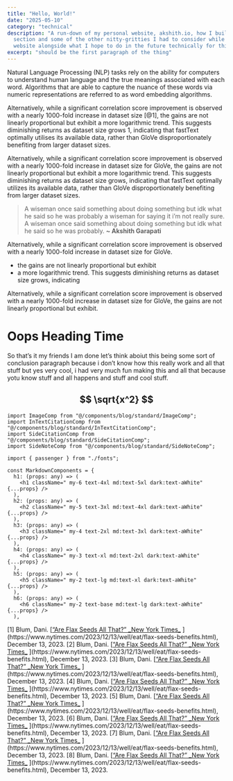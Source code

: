 ```yaml
---
title: "Hello, World!"
date: "2025-05-10"
category: "technical"
description: "A run-down of my personal website, akshith.io, how I built this writing
  section and some of the other nitty-gritties I had to consider while building this
  website alongside what I hope to do in the future technically for this website"
excerpt: "should be the first paragraph of the thing"
---
```


Natural Language Processing (NLP) tasks rely on the ability for computers to understand
human language and the true meanings associated with each word. Algorithms that are able
to capture the nuance of these words via numeric representations are referred to as word
embedding algorithms.

<ImageComp
  src="/blog/image.png"
  width={768}
  height={362.5}
  alt="test image"
  creds="https://www.wikipedia.org/"
  description="A diagram describing vectors and stuff"
  num={1}
/>

<SideNoteComp
  num={1}
  description="This is technically true but there is an issue with something else because of some other issue so we just unfortunately have to deal with that. sort of? i don’t really know? "
/>

Alternatively, while a significant correlation score improvement is observed with a nearly
1000-fold increase in dataset size <SideCitationComp>[@1]</SideCitationComp>, the gains are not linearly proportional but exhibit
a more logarithmic trend. This suggests diminishing returns as dataset size grows <CitationSuperscriptComp>1</CitationSuperscriptComp>, indicating
that fastText optimally utilises its available data, rather than GloVe disproportionately
benefiting from larger dataset sizes.

<InTextCitationComp
  type="paper"
  link="https://arxiv.org/abs/1706.03762"
  name="Attention is all you need"
  authors="Ashish Vaswani, Noam Shazeer, Niki Parmar, Jakob Uszkoreit, Llion Jones, Aidan N. Gomez, Lukasz Kaiser, Illia Polosukhin"
/>

Alternatively, while a significant correlation score improvement is observed with a nearly
1000-fold increase in dataset size for GloVe, the gains are not linearly proportional but exhibit
a more logarithmic trend. This suggests diminishing returns as dataset size grows, indicating
that fastText optimally utilizes its available data, rather than GloVe disproportionately
benefiting from larger dataset sizes.

> A wiseman once said something about doing something but idk what he said so he was probably a wiseman for saying it i’m not really sure. A wiseman once said something about doing something but idk what he said so he was probably. **~ Akshith Garapati**

Alternatively, while a significant correlation score improvement is observed with a nearly
1000-fold increase in dataset size for GloVe.

- the gains are not linearly proportional but exhibit
- a more logarithmic trend. This suggests diminishing returns as dataset size grows, indicating

Alternatively, while a significant correlation score improvement is observed with a nearly 1000-fold increase in dataset size for GloVe, the gains are not linearly proportional but exhibit.

# Oops Heading Time

So that’s it my friends I am done let’s think aboiut this being some sort of conclusion paragraph because i don’t know how this really work and all that stuff but yes very cool, i had very much fun making this and all that because yotu know stuff and all happens and stuff and cool stuff.

## $$ \sqrt{x^2} $$

```tsx
import ImageComp from "@/components/blog/standard/ImageComp";
import InTextCitationComp from "@/components/blog/standard/InTextCitationComp";
import SideCitationComp from "@/components/blog/standard/SideCitationComp";
import SideNoteComp from "@/components/blog/standard/SideNoteComp";

import { passenger } from "./fonts";

const MarkdownComponents = {
  h1: (props: any) => (
    <h1 className=" my-6 text-4xl md:text-5xl dark:text-aWhite" {...props} />
  ),
  h2: (props: any) => (
    <h2 className=" my-5 text-3xl md:text-4xl dark:text-aWhite" {...props} />
  ),
  h3: (props: any) => (
    <h3 className=" my-4 text-2xl md:text-3xl dark:text-aWhite" {...props} />
  ),
  h4: (props: any) => (
    <h4 className=" my-3 text-xl md:text-2xl dark:text-aWhite" {...props} />
  ),
  h5: (props: any) => (
    <h5 className=" my-2 text-lg md:text-xl dark:text-aWhite" {...props} />
  ),
  h6: (props: any) => (
    <h6 className=" my-2 text-base md:text-lg dark:text-aWhite" {...props} />
  ),
```

<BibliographyHolderComp>
  <BibliographyItemComp id="1">
    [1] Blum, Dani. [<u>“Are Flax Seeds All That?” _New York Times_</u>
    ](https://www.nytimes.com/2023/12/13/well/eat/flax-seeds-benefits.html),
    December 13, 2023.
  </BibliographyItemComp>
  <BibliographyItemComp id="2">
    [2] Blum, Dani. [<u>“Are Flax Seeds All That?” _New York Times_</u>
    ](https://www.nytimes.com/2023/12/13/well/eat/flax-seeds-benefits.html),
    December 13, 2023.
  </BibliographyItemComp>
  <BibliographyItemComp id="3">
    [3] Blum, Dani. [<u>“Are Flax Seeds All That?” _New York Times_</u>
    ](https://www.nytimes.com/2023/12/13/well/eat/flax-seeds-benefits.html),
    December 13, 2023.
  </BibliographyItemComp>
  <BibliographyItemComp id="4">
    [4] Blum, Dani. [<u>“Are Flax Seeds All That?” _New York Times_</u>
    ](https://www.nytimes.com/2023/12/13/well/eat/flax-seeds-benefits.html),
    December 13, 2023.
  </BibliographyItemComp>
  <BibliographyItemComp id="5">
    [5] Blum, Dani. [<u>“Are Flax Seeds All That?” _New York Times_</u>
    ](https://www.nytimes.com/2023/12/13/well/eat/flax-seeds-benefits.html),
    December 13, 2023.
  </BibliographyItemComp>
  <BibliographyItemComp id="6">
    [6] Blum, Dani. [<u>“Are Flax Seeds All That?” _New York Times_</u>
    ](https://www.nytimes.com/2023/12/13/well/eat/flax-seeds-benefits.html),
    December 13, 2023.
  </BibliographyItemComp>
  <BibliographyItemComp id="7">
    [7] Blum, Dani. [<u>“Are Flax Seeds All That?” _New York Times_</u>
    ](https://www.nytimes.com/2023/12/13/well/eat/flax-seeds-benefits.html),
    December 13, 2023.
  </BibliographyItemComp>
  <BibliographyItemComp id="8">
    [8] Blum, Dani. [<u>“Are Flax Seeds All That?” _New York Times_</u>
    ](https://www.nytimes.com/2023/12/13/well/eat/flax-seeds-benefits.html),
    December 13, 2023.
  </BibliographyItemComp>
</BibliographyHolderComp>
